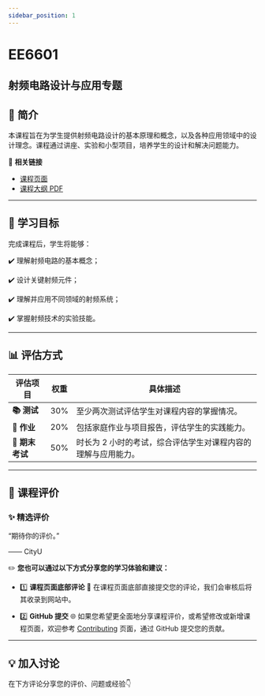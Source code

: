 ```yaml
---
sidebar_position: 1
---
```


# EE6601
## 射频电路设计与应用专题

## **📘 简介**
本课程旨在为学生提供射频电路设计的基本原理和概念，以及各种应用领域中的设计理念。课程通过讲座、实验和小型项目，培养学生的设计和解决问题能力。

🔗 **相关链接**
- [课程页面](https://www.cityu.edu.hk/catalogue/pg/202425/course/EE6601.htm)
- [课程大纲 PDF](https://www.cityu.edu.hk/catalogue/pg/202425/course/EE6601.pdf)

---

## **🎯 学习目标**

完成课程后，学生将能够：

✔️ 理解射频电路的基本概念；

✔️ 设计关键射频元件；

✔️ 理解并应用不同领域的射频系统；

✔️ 掌握射频技术的实验技能。

---

## **📊 评估方式**

| **评估项目**          | **权重** | **具体描述**                                                                                       |
|----------------------|---------|---------------------------------------------------------------------------------------------------|
| **📚 测试**            | 30%     | 至少两次测试评估学生对课程内容的掌握情况。                                                        |
| **📝 作业**           | 20%     | 包括家庭作业与项目报告，评估学生的实践能力。                                                      |
| **📖 期末考试**       | 50%     | 时长为 2 小时的考试，综合评估学生对课程内容的理解与应用能力。                                        |

---

## **💬 课程评价**

### ✨ **精选评价**
<div className={commentStyles.commentBox}>
    <p className={commentStyles.commentText}>
        “期待你的评价。”
    </p>
    <p className={commentStyles.commentAuthor}>—— CityU</p>
</div>

✏️ **您也可以通过以下方式分享您的学习体验和建议：**

- 1️⃣ **课程页面底部评论**
💬 在课程页面底部直接提交您的评论，我们会审核后将其收录到网站中。

- 2️⃣ **GitHub 提交**
🌐 如果您希望更全面地分享课程评价，或希望修改或新增课程页面，欢迎参考 [Contributing](https://penjc.github.io/CityU/contributing) 页面，通过 GitHub 提交您的贡献。

---

## **💡 加入讨论**

在下方评论分享您的评价、问题或经验👇
<Utterances />
